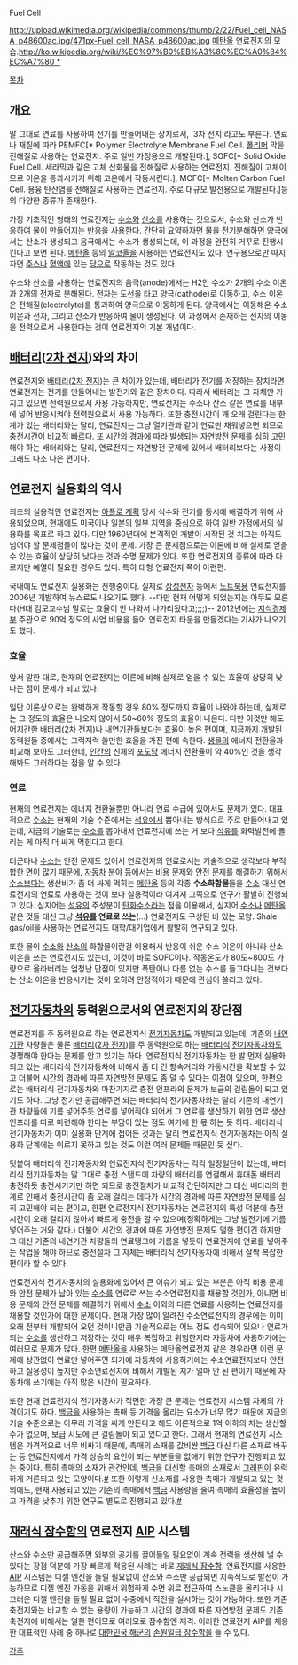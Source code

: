 Fuel Cell

http://upload.wikimedia.org/wikipedia/commons/thumb/2/22/Fuel_cell_NASA_p48600ac.jpg/471px-Fuel_cell_NASA_p48600ac.jpg
[[메탄올]] 연료전지의 모습.[[http://ko.wikipedia.org/wiki/%EC%97%B0%EB%A3%8C%EC%A0%84%EC%A7%80 *]]

[[목차]]

== 개요 ==
말 그대로 연료를 사용하여 전기를 만들어내는 장치로서, '3차 전지'라고도 부른다. 연료나 재질에 따라 PEMFC[* Polymer Electrolyte Membrane Fuel Cell. [[폴리머]] 막을 전해질로 사용하는 연료전지. 주로 일반 가정용으로 개발된다.], SOFC[* Solid Oxide Fuel Cell. 세라믹과 같은 고체 산화물을 전해질로 사용하는 연료전지. 전해질이 고체이므로 이온을 통과시키기 위해 고온에서 작동시킨다.], MCFC[* Molten Carbon Fuel Cell. 용융 탄산염을 전해질로 사용하는 연료전지. 주로 대규모 발전용으로 개발된다.]등의 다양한 종류가 존재한다.

가장 기초적인 형태의 연료전지는 [[수소]]와 [[산소]]를 사용하는 것으로서, 수소와 산소가 반응하여 물이 만들어지는 반응을 사용한다. 간단히 요약하자면 물을 전기분해하면 양극에서는 산소가 생성되고 음극에서는 수소가 생성되는데, 이 과정을 완전히 거꾸로 진행시킨다고 보면 된다. [[메탄올]] 등의 [[알코올]]을 사용하는 연료전지도 있다. 연구용으로만 따지자면 [[주스]]나 [[혈액]]에 있는 [[당]]으로 작동하는 것도 있다.

수소와 산소를 사용하는 연료전지의 음극(anode)에서는 H2인 수소가 2개의 수소 이온과 2개의 전자로 분해된다. 전자는 도선을 타고 양극(cathode)로 이동하고, 수소 이온은 전해질(electrolyte)를 통과하여 양극으로 이동하게 된다. 양극에서는 이동해온 수소 이온과 전자, 그리고 산소가 반응하여 물이 생성된다. 이 과정에서 존재하는 전자의 이동을 전력으로서 사용한다는 것이 연료전지의 기본 개념이다.

== [[배터리]]([[2차 전지]])와의 차이 ==
연료전지와 [[배터리]]([[2차 전지]])는 큰 차이가 있는데, 배터리가 전기를 저장하는 장치라면 연료전지는 전기를 만들어내는 발전기와 같은 장치이다. 따라서 배터리는 그 자체만 가지고 있으면 전력원으로서 사용 가능하지만, 연료전지는 수소나 산소 같은 연료를 내부에 넣어 반응시켜야 전력원으로서 사용 가능하다. 또한 충전시간이 꽤 오래 걸린다는 한계가 있는 배터리와는 달리, 연료전지는 그냥 열기관과 같이 연료만 채워넣으면 되므로 충전시간이 비교적 빠르다. 또 시간의 경과에 따라 발생되는 자연방전 문제를 심히 고민해야 하는 배터리와는 달리, 연료전지는 자연방전 문제에 있어서 배터리보다는 사정이 그래도 다소 나은 편이다.
== 연료전지 실용화의 역사 ==
최초의 실용적인 연료전지는 [[아폴로 계획]] 당시 식수와 전기를 동시에 해결하기 위해 사용되었으며, 현재에도 미국이나 일본의 일부 지역을 중심으로 하여 일반 가정에서의 실용화를 목표로 하고 있다. 다만 1960년대에 본격적인 개발이 시작된 것 치고는 아직도 넘어야 할 문제점들이 많다는 것이 문제. 가장 큰 문제점으로는 이론에 비해 실제로 얻을 수 있는 효율이 상당히 낮다는 것과 수명 문제가 있다. 또한 연료전지의 종류에 따라 다르지만 예열이 필요한 경우도 있다. 특히 대형 연료전지 쪽이 이런편.

국내에도 연료전지 실용화는 진행중이다. 실제로 [[삼성전자]] 등에서 [[노트북]]용 연료전지를 2006년 개발하여 뉴스로도 나오기도 했다. --다만 현재 어떻게 되었는지는 아무도 모른다(H대 김모교수님 말로는 효율이 안 나와서 나가리됬다고;;;;)-- 2012년에는 [[지식경제부]] 주관으로 90억 정도의 사업 비용을 들어 연료전지 타운을 만들겠다는 기사가 나오기도 했다.

=== 효율 ===
앞서 말한 대로, 현재의 연료전지는 이론에 비해 실제로 얻을 수 있는 효율이 상당히 낮다는 점이 문제가 되고 있다. 

일단 이론상으로는 완벽하게 작동할 경우 80% 정도까지 효율이 나와야 하는데, 실제로는 그 정도의 효율은 나오지 않아서 50~60% 정도의 효율이 나온다. 다만 이것만 해도 어지간한 [[배터리]]([[2차 전지]])나 [[내연기관]]들보다는 효율이 높은 편이며, 지금까지 개발된 동력원들 중에서는 그럭저럭 쓸만한 효율을 가진 편에 속한다. [[생물]]의 에너지 전환율과 비교해 보아도 그러한데, [[인간]]의 신체의 [[포도당]] 에너지 전환율이 약 40%인 것을 생각해봐도 그러하다는 점을 알 수 있다.
=== 연료 ===
현재의 연료전지는 에너지 전환율뿐만 아니라 연료 수급에 있어서도 문제가 있다. 대표적으로 [[수소]]는 현재의 기술 수준에서는 [[석유]]에서 뽑아내는 방식으로 주로 만들어내고 있는데, 지금의 기술로는 [[수소]]를 뽑아내서 연료전지에 쓰는 거 보다 [[석유]]를 화력발전에 돌리는 게 아직 더 싸게 먹힌다고 한다.

더군다나 [[수소]]는 안전 문제도 있어서 연료전지의 연료로서는 기술적으로 생각보다 부적합한 면이 많기 때문에, [[자동차]] 분야 등에서는 비용 문제와 안전 문제를 해결하기 위해서 [[수소]]보다는 생산비가 좀 더 싸게 먹히는 [[메탄올]] 등의 각종 '''수소화합물'''들을 [[수소]] 대신 연료전지의 연료로 사용하는 것이 보다 실용적이라 여겨져 그쪽으로 연구가 활발히 진행되고 있다. 심지어는 [[석유]]의 주성분이 [[탄화수소]]라는 점을 이용해서, 심지어 [[수소]]나 [[메탄올]] 같은 것들 대신 그냥 '''[[석유]]를 연료로 쓰는'''(…) 연료전지도 구상된 바 있는 모양. Shale gas/oil을 사용하는 연료전지도 대학/대기업에서 활발히 연구되고 있다.

또한 물이 [[수소]]와 [[산소]]의 화합물이란걸 이용해서 반응이 쉬운 수소 이온이 아니라 산소 이온을 쓰는 연료전지도 있는데, 이것이 바로 SOFC이다. 작동온도가 80도~800도 가량으로 올라버리는 엄청난 단점이 있지만 폭탄이나 다름 없는 수소를 들고다니는 것보다는 산소 이온을 반응시키는 것이 오히려 안정적이기 때문에 관심이 쏠리고 있다.
== [[전기자동차]]의 동력원으로서의 연료전지의 장단점 ==
연료전지를 주 동력원으로 하는 연료전지식 [[전기자동차]]도 개발되고 있는데, 기존의 [[내연기관]] 차량들은 물론 [[배터리]]([[2차 전지]])를 주 동력원으로 하는 [[배터리]]식 [[전기자동차]]와도 경쟁해야 한다는 문제를 안고 있기는 하다. 연료전지식 전기자동차는 한 발 먼저 실용화되고 있는 배터리식 전기자동차에 비해서 좀 더 긴 항속거리와 가동시간을 확보할 수 있고 더불어 시간의 경과에 따른 자연방전 문제도 좀 덜 수 있다는 이점이 있으며, 한편으로는 배터리식 전기자동차와 마찬가지로 충전 인프라의 문제가 보급의 걸림돌이 되고 있기도 하다. 그냥 전기만 공급해주면 되는 배터리식 전기자동차와는 달리 기존의 내연기관 차량들에 기름 넣어주듯 연료를 넣어줘야 되어서 그 연료를 생산하기 위한 연료 생산 인프라를 따로 마련해야 한다는 부담이 있는 점도 여기에 한 몫 하는 듯 하다. 배터리식 전기자동차가 이미 실용화 단계에 접어든 것과는 달리 연료전지식 전기자동차는 아직 실용화 단계에는 이르지 못하고 있는 것도 이런 여러 문제들 때문인 듯 싶다.

덧붙여 배터리식 전기자동차와 연료전지식 전기자동차는 각각 일장일단이 있는데, 배터리식 전기자동차는 말 그대로 충전 스탠드에 차량의 배터리를 연결해서 휴대폰 배터리 충전하듯 충전시키기만 하면 되므로 충전절차가 비교적 간단하지만 그 대신 배터리의 한계로 인해서 충전시간이 좀 오래 걸리는 데다가 시간의 경과에 따른 자연방전 문제를 심히 고민해야 되는 편이고, 한편 연료전지식 전기자동차는 연료전지의 특성 덕분에 충전시간이 오래 걸리지 않아서 빠르게 충전을 할 수 있으며(정확하게는 그냥 발전기에 기름 넣어주는 거와 같다.) 더불어 시간의 경과에 따른 자연방전 문제도 덜한 편이긴 하지만 그 대신 기존의 내연기관 차량들의 연료탱크에 기름을 넣듯이 연료전지에 연료를 넣어주는 작업을 해야 하므로 충전절차 그 자체는 배터리식 전기자동차에 비해서 살짝 복잡한 편이라 할 수 있다.

연료전지식 전기자동차의 실용화에 있어서 큰 이슈가 되고 있는 부분은 아직 비용 문제와 안전 문제가 남아 있는 [[수소]]를 연료로 쓰는 수소연료전지를 채용할 것인가, 아니면 비용 문제와 안전 문제를 해결하기 위해서 [[수소]] 이외의 다른 연료를 사용하는 연료전지를 채용할 것인가에 대한 문제이다. 현재 가장 많이 알려진 수소연료전지의 경우에는 이미 오래 전부터 개발되어 오던 것이니만큼 기술적으로는 어느 정도 성숙되어 있으나 연료가 되는 [[수소]]를 생산하고 저장하는 것이 매우 복잡하고 위험한지라 자동차에 사용하기에는 여러모로 문제가 많다. 한편 [[메탄올]]을 사용하는 메탄올연료전지 같은 경우라면 이런 문제에 상관없이 연료만 넣어주면 되기에 자동차에 사용하기에는 수소연료전지보다 안전하고 실용성이 높지만 수소연료전지에 비해서 개발된 지가 얼마 안 된 편이기 때문에 자동차에 쓰기에는 아직 많은 시간이 필요하다.

또한 현재 연료전지식 전기자동차가 직면한 가장 큰 문제는 연료전지 시스템 자체의 가격이기도 하다. [[백금]]을 사용하는 촉매 등 가격을 올리는 요소가 너무 많기 때문에 지금의 기술 수준으로는 아무리 가격을 싸게 만든다고 해도 이론적으로 1억 이하의 차는 생산할 수가 없으며, 보급 시도에 큰 걸림돌이 되고 있다고 한다. 그래서 현재의 연료전지 시스템은 가격적으로 너무 비싸기 때문에, 촉매의 소재를 값비싼 [[백금]] 대신 다른 소재로 바꾸는 등 연료전지에서 가격 상승의 요인이 되는 부분들을 없애기 위한 연구가 진행되고 있는 중이다. 특히 촉매의 소재가 관건인데, [[백금]]을 대신할 촉매의 소재로서 [[그래핀]]이 유력하게 거론되고 있는 모양이다.[http://news.dongascience.com/PHP/NewsView.php?kisaid=20130212200002380428&classcode=01 #] 또한 이렇게 신소재를 사용한 촉매가 개발되고 있는 것 외에도, 현재 사용되고 있는 기존의 촉매에서 [[백금]] 사용량을 줄여 촉매의 효율성을 높이고 가격을 낮추기 위한 연구도 별도로 진행되고 있다.[http://www.khan.co.kr/kh_news/art_view.html?artid=201408132107115&code=610100 #]

== [[재래식 잠수함]]의 연료전지 [[AIP]] 시스템 ==
산소와 수소만 공급해주면 외부의 공기를 끌어들일 필요없이 계속 전력을 생산해 낼 수 있다는 장점 덕분에 가장 빠르게 적용된 사례는 바로 [[재래식 잠수함]]. 연료전지를 사용한 [[AIP]] 시스템은 디젤 엔진을 돌릴 필요없이 산소와 수소만 공급되면 지속적으로 발전이 가능하므로 디젤 엔진 가동을 위해서 위험하게 수면 위로 접근하여 스노클을 올리거나 시끄러운 디젤 엔진을 돌릴 필요 없이 수중에서 작전을 실시하는 것이 가능하다. 또한 기존 축전지와는 비교할 수 없는 용량이 가능하고 시간의 경과에 따른 자연방전 문제도 기존 축전지에 비해서는 덜한 편이므로 여러모로 잠수함엔 제격. 이러한 연료전지 AIP를 채용한 대표적인 사례 중 하나로 [[대한민국 해군]]의 [[손원일급 잠수함]]을 들 수 있다.

[[각주]]
